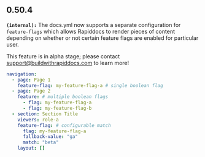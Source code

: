 ## 0.50.4
**`(internal):`** The docs.yml now supports a separate configuration for `feature-flags` which allows Rapiddocs to render
pieces of content depending on whether or not certain feature flags are enabled for particular user.

This feature is in alpha stage; please contact support@buildwithrapiddocs.com to learn more!

```yml docs.yml
navigation:
  - page: Page 1
    feature-flag: my-feature-flag-a # single boolean flag
  - page: Page 2
    feature: # multiple boolean flags
      - flag: my-feature-flag-a
      - flag: my-feature-flag-b
  - section: Section Title
    viewers: role-a
    feature-flag: # configurable match
      flag: my-feature-flag-a
      fallback-value: "ga"
      match: "beta"
    layout: []
```


